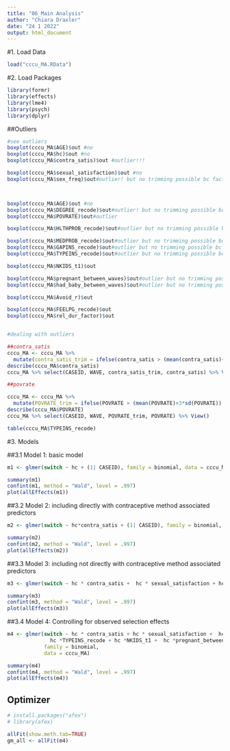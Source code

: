 ```yaml
---
title: "06_Main Analysis"
author: "Chiara Draxler"
date: "24 1 2022"
output: html_document
---
```


#1. Load Data
```r
load("cccu_MA.RData")
```


#2. Load Packages
```r
library(formr)
library(effects)
library(lme4)
library(psych)
library(dplyr)
```

##Outliers
```r

#see outliers
boxplot(cccu_MA$AGE)$out #no
boxplot(cccu_MA$hc)$out #no
boxplot(cccu_MA$contra_satis)$out #outlier!!!

boxplot(cccu_MA$sexual_satisfaction)$out #no
boxplot(cccu_MA$sex_freq)$out#outlier! but no trimming possible bc factor



boxplot(cccu_MA$AGE)$out #no
boxplot(cccu_MA$DEGREE_recode)$out#outlier! but no trimming possible bc factor
boxplot(cccu_MA$POVRATE)$out#outlier

boxplot(cccu_MA$HLTHPROB_recode)$out#outlier but no trimming possible bc factor

boxplot(cccu_MA$MEDPROB_recode)$out#outlier but no trimming possible bc factor
boxplot(cccu_MA$GAPINS_recode)$out#outlier but no trimming possible bc factor
boxplot(cccu_MA$TYPEINS_recode)$out#outlier but no trimming possible bc factor

boxplot(cccu_MA$NKIDS_t1)$out

boxplot(cccu_MA$pregnant_between_waves)$out#outlier but no trimming possible bc factor
boxplot(cccu_MA$had_baby_between_waves)$out#outlier but no trimming possible bc factor

boxplot(cccu_MA$Avoid_r)$out

boxplot(cccu_MA$FEELPG_recode)$out
boxplot(cccu_MA$rel_dur_factor)$out


#dealing with outliers

##contra_satis
cccu_MA <- cccu_MA %>%
  mutate(contra_satis_trim = ifelse(contra_satis > (mean(contra_satis)+3*sd(contra_satis)), mean(contra_satis), contra_satis))
describe(cccu_MA$contra_satis)
cccu_MA %>% select(CASEID, WAVE, contra_satis_trim, contra_satis) %>% View()

##povrate

cccu_MA <- cccu_MA %>%
  mutate(POVRATE_trim = ifelse(POVRATE > (mean(POVRATE)+3*sd(POVRATE)), mean(POVRATE), POVRATE))
describe(cccu_MA$POVRATE)
cccu_MA %>% select(CASEID, WAVE, POVRATE_trim, POVRATE) %>% View()

table(cccu_MA$TYPEINS_recode)
```


#3. Models

##3.1 Model 1: basic model
```r
m1 <- glmer(switch ~ hc + (1| CASEID), family = binomial, data = cccu_MA, control=glmerControl(optimizer="bobyqa"))

summary(m1)
confint(m1, method = "Wald", level = .997)
plot(allEffects(m1))
```


##3.2 Model 2: including directly with contraceptive method associated predictors
```r
m2 <- glmer(switch ~ hc*contra_satis + (1| CASEID), family = binomial, data = cccu_MA, control=glmerControl(optimizer="bobyqa"))

summary(m2)
confint(m2, method = "Wald", level = .997)
plot(allEffects(m2))
```


##3.3 Model 3: including not directly with contraceptive method associated predictors
```r
m3 <- glmer(switch ~ hc * contra_satis +  hc * sexual_satisfaction + hc * sex_freq  + (1| CASEID), family = binomial, data = cccu_MA, control=glmerControl(optimizer="bobyqa"))

summary(m3)
confint(m3, method = "Wald", level = .997)
plot(allEffects(m3))
```

##3.4 Model 4: Controlling for observed selection effects
```r
m4 <- glmer(switch ~ hc * contra_satis + hc * sexual_satisfaction +  hc * sex_freq + hc *AGE + hc *DEGREE_recode + hc *POVRATE + hc *HLTHPROB_recode + hc *MEDPROB_recode +  hc *GAPINS_recode +
              hc *TYPEINS_recode + hc *NKIDS_t1 +  hc *pregnant_between_waves + hc *had_baby_between_waves+ hc *Avoid_r + hc *FEELPG_recode + hc *rel_dur_factor + (1| CASEID),
            family = binomial,
            data = cccu_MA)

summary(m4)
confint(m4, method = "Wald", level = .997)
plot(allEffects(m4))
```


## Optimizer
```r
# install.packages("afex")
# library(afex)

allFit(show.meth.tab=TRUE) 
gm_all <- allFit(m4)
```


